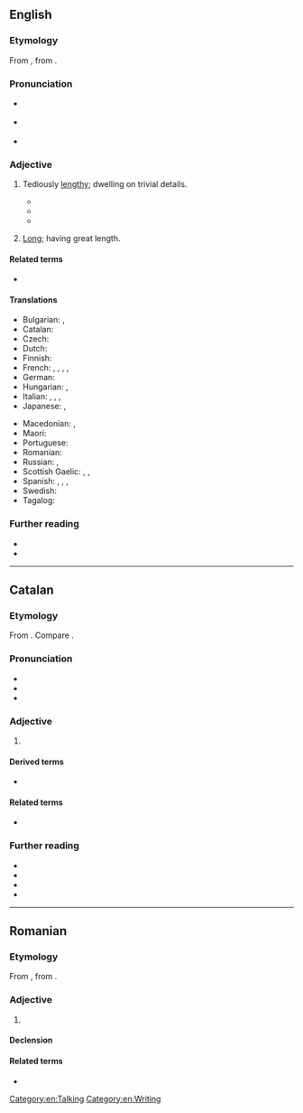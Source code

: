 ==English==
{{was wotd|2009|June|25}}

===Etymology===
From {{der|en|fro|prolixe}}, from {{der|en|la|prōlixus||stretched out; courteous, favorable}}.

===Pronunciation===
* {{a|UK}} {{IPA|en|/ˈpɹəʊ.lɪks/}}
* {{a|US}} {{IPA|en|/pɹoʊˈlɪks/}}
* {{audio|en|LL-Q1860 (eng)-Vealhurl-prolix.wav|Audio (UK)}}

===Adjective===
{{en-adj}}

# Tediously [[lengthy]]; dwelling on trivial details.
#: {{syn|en|verbose|Thesaurus:verbose}}
#: {{ant|en|Thesaurus:concise}}
#* {{quote-book|en|year=1831|author={{w|Letitia Elizabeth Landon}}|title=Romance and Reality|volume=2|page=298|text="Give me but the luxury of answering to one of his '''prolix''', contradictory speeches, and...I only ask the revenge of a reply."}}
#* {{quote-journal|en|journal=The Quarterly Review|year=1843|title=Bossi—Necrologia|author=G. C. Leonardo Sismondi.|volume=72|issue=144|url=http://books.google.ca/books?id=045ZAAAAIAAJ&dq=prolix&pg=PA333|page=333|passage=People who have blamed [Jean Charles Léonard de] Sismondi as unnecessarily '''prolix''' cannot have considered the crowd of details presented by the history of Italy.}}
#* {{quote-song|en|year=2008|author={{w|Nick Cave}}, {{w|Warren Ellis (musician)|Warren Ellis}}|album={{w|Dig, Lazarus, Dig!!!}}|artist=Nick Cave and the Bad Seeds|title=We Call Upon The Author|passage='''Prolix'''! '''Prolix'''! / Nothing a pair of scissors can't fix!}}
# {{lb|en|obsolete}} [[long|Long]]; having great length.

====Related terms====
* {{l|en|lax}}

====Translations====
{{trans-top|tediously lengthy}}
* Bulgarian: {{t+|bg|многословен}}, {{t|bg|излишно подробен}}
* Catalan: {{t|ca|prolix}}
* Czech: {{t+|cs|zdlouhavý}}
* Dutch: {{t+|nl|langdradig}}
* Finnish: {{t+|fi|pitkäpiimäinen}}
* French: {{t+|fr|prolixe|m|f}}, {{t+|fr|fastidieux}}, {{t+|fr|verbeux}}, {{t+|fr|phraseur}}, {{t+|fr|raseur}} {{qualifier|colloquial}}
* German: {{t+|de|weitschweifig}}
* Hungarian: {{t+|hu|terjengős}}, {{t+|hu|hosszadalmas}}
* Italian: {{t+|it|prolisso}}, {{t+|it|verboso}}, {{t+|it|ridondante}}, {{t|it|iperverboso}}
* Japanese: {{qualifier|usually written using only kana}} {{t|ja|諄々しい|tr=くどくどしい, kudokudoshii|sc=Jpan}}, {{t+|ja|くどい|tr=kudoi|sc=Jpan}}
{{trans-mid}}
* Macedonian: {{t|mk|развлечен|m}}, {{t|mk|преопширен|m}}
* Maori: {{t|mi|autaki}}
* Portuguese: {{t+|pt|prolixo}}
* Romanian: {{t+|ro|prolix}}
* Russian: {{t+|ru|затя́нутый}}, {{t+|ru|многосло́вный}}
* Scottish Gaelic: {{t|gd|fadalach}}, {{t|gd|màirnealach}}, {{t|gd|liosta}}
* Spanish: {{t+|es|prolijo|m}}, {{t+|es|fastidioso}}, {{t+|es|verboso}}, {{qualifier|colloquial}} {{t+|es|chicharra}}
* Swedish: {{t+|sv|långrandig}}
* Tagalog: {{t|tl|mahabang talumpati}}
{{trans-bottom}}

{{trans-see|long}}

===Further reading===
* {{R:Lexico}}
* {{R:Etymonline}}

[[Category:en:Talking]]
[[Category:en:Writing]]

----

==Catalan==

===Etymology===
From {{bor|ca|la|prōlixus||courteous, favorable}}. Compare {{cog|es|prolijo}}.

===Pronunciation===
* {{ca-IPA}}
* {{rhymes|ca|iks|s=2}}
* {{homophones|ca|prolixs}}

===Adjective===
{{ca-adj}}

# {{l|en|prolix}}

====Derived terms====
* {{l|ca|prolixament}}

====Related terms====
* {{l|ca|prolixitat}}

===Further reading===
* {{R:IEC2}}
* {{R:GDLC}}
* {{R:DNV}}
* {{R:DCVB}}

----

==Romanian==

===Etymology===
From {{bor|ro|fr|prolixe}}, from {{der|ro|la|prolixus}}.

===Adjective===
{{ro-adj}}

# {{l|en|prolix}}

====Declension====
{{ro-decl-adj}}

====Related terms====
* {{l|ro|prolixitate}}